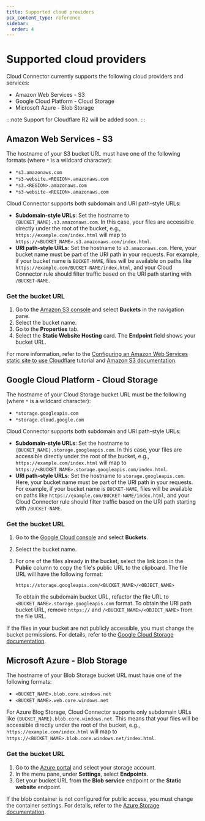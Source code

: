 ```yaml
---
title: Supported cloud providers
pcx_content_type: reference
sidebar:
  order: 4
---
```


# Supported cloud providers

Cloud Connector currently supports the following cloud providers and services:

- Amazon Web Services - S3
- Google Cloud Platform - Cloud Storage
- Microsoft Azure - Blob Storage

:::note
Support for Cloudflare R2 will be added soon.
:::

## Amazon Web Services - S3

The hostname of your S3 bucket URL must have one of the following formats (where `*` is a wildcard character):

- `*s3.amazonaws.com`
- `*s3-website.<REGION>.amazonaws.com`
- `*s3.<REGION>.amazonaws.com`
- `*s3-website-<REGION>.amazonaws.com`

Cloud Connector supports both subdomain and URI path-style URLs:

* **Subdomain-style URLs**: Set the hostname to `{BUCKET_NAME}.s3.amazonaws.com`. In this case, your files are accessible directly under the root of the bucket, e.g., `https://example.com/index.html` will map to `https://<BUCKET_NAME>.s3.amazonaws.com/index.html`.
* **URI path-style URLs**: Set the hostname to `s3.amazonaws.com`. Here, your bucket name must be part of the URI path in your requests. For example, if your bucket name is `BUCKET-NAME`, files will be available on paths like `https://example.com/BUCKET-NAME/index.html`, and your Cloud Connector rule should filter traffic based on the URI path starting with `/BUCKET-NAME`.

### Get the bucket URL

1. Go to the [Amazon S3 console](https://console.aws.amazon.com/s3/) and select **Buckets** in the navigation pane.
2. Select the bucket name.
3. Go to the **Properties** tab.
4. Select the **Static Website Hosting** card. The **Endpoint** field shows your bucket URL.

For more information, refer to the [Configuring an Amazon Web Services static site to use Cloudflare](/support/third-party-software/others/configuring-an-amazon-web-services-static-site-to-use-cloudflare/#set-up-your-site-on-cloudflare) tutorial and [Amazon S3 documentation](https://docs.aws.amazon.com/AmazonS3/latest/userguide/EnableWebsiteHosting.html).

## Google Cloud Platform - Cloud Storage

The hostname of your Cloud Storage bucket URL must be the following (where `*` is a wildcard character):

- `*storage.googleapis.com`
- `*storage.cloud.google.com`

Cloud Connector supports both subdomain and URI path-style URLs:

* **Subdomain-style URLs**: Set the hostname to `{BUCKET_NAME}.storage.googleapis.com`. In this case, your files are accessible directly under the root of the bucket, e.g., `https://example.com/index.html` will map to `https://<BUCKET_NAME>.storage.googleapis.com/index.html`.
* **URI path-style URLs**: Set the hostname to `storage.googleapis.com`. Here, your bucket name must be part of the URI path in your requests. For example, if your bucket name is `BUCKET-NAME`, files will be available on paths like `https://example.com/BUCKET-NAME/index.html`, and your Cloud Connector rule should filter traffic based on the URI path starting with `/BUCKET-NAME`.

### Get the bucket URL

1. Go to the [Google Cloud console](https://console.cloud.google.com/storage/browser) and select **Buckets**.
2. Select the bucket name.
3. For one of the files already in the bucket, select the link icon in the **Public** column to copy the file's public URL to the clipboard. The file URL will have the following format:

    `https://storage.googleapis.com/<BUCKET_NAME>/<OBJECT_NAME>`

    To obtain the subdomain bucket URL, refactor the file URL to `<BUCKET_NAME>.storage.googleapis.com` format.
    To obtain the URI path bucket URL, remove `https://` and `/<BUCKET_NAME>/<OBJECT_NAME>` from the file URL.

If the files in your bucket are not publicly accessible, you must change the bucket permissions. For details, refer to the [Google Cloud Storage documentation](https://cloud.google.com/storage/docs/access-control/making-data-public#buckets).

## Microsoft Azure - Blob Storage

The hostname of your Blob Storage bucket URL must have one of the following formats:

- `<BUCKET_NAME>.blob.core.windows.net`
- `<BUCKET_NAME>.web.core.windows.net`

For Azure Blog Storage, Cloud Connector supports only subdomain URLs like `{BUCKET_NAME}.blob.core.windows.net`. This means that your files will be accessible directly under the root of the bucket, e.g., `https://example.com/index.html` will map to `https://<BUCKET_NAME>.blob.core.windows.net/index.html`.

### Get the bucket URL

1. Go to the [Azure portal](https://portal.azure.com/) and select your storage account.
2. In the menu pane, under **Settings**, select **Endpoints**.
3. Get your bucket URL from the **Blob service** endpoint or the **Static website** endpoint.

If the blob container is not configured for public access, you must change the container settings. For details, refer to the [Azure Storage documentation](https://learn.microsoft.com/en-us/azure/storage/blobs/anonymous-read-access-configure?tabs=portal).


